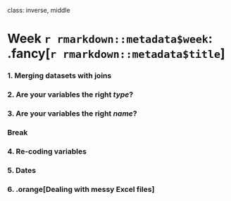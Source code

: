 
class: inverse, middle

# Week `r rmarkdown::metadata$week`: .fancy[`r rmarkdown::metadata$title`]

### 1. Merging datasets with joins
### 2. Are your variables the right _type_?
### 3. Are your variables the right _name_?

### Break

### 4. Re-coding variables
### 5. Dates
### 6. .orange[Dealing with messy Excel files]
